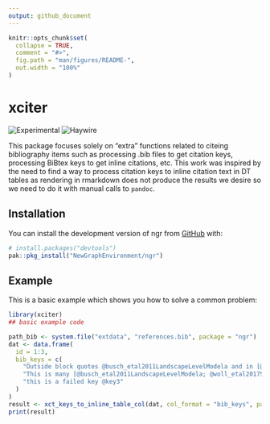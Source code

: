 ```yaml
---
output: github_document
---
```


<!-- README.md is generated from README.Rmd. Please edit that file -->

```r
knitr::opts_chunk$set(
  collapse = TRUE,
  comment = "#>",
  fig.path = "man/figures/README-",
  out.width = "100%"
)
```

# xciter

![Experimental](https://img.shields.io/badge/status-experimental-orange)
![Haywire](https://img.shields.io/badge/status-haywire-red)

This package focuses solely on "extra" functions related to citeing bibliography 
items such as processing .bib files to get citation keys, processing BiBtex keys to get inline citations, etc.  This work was
inspired by the need to find a way to process citation keys to inline citation text in DT tables as rendering in rmarkdown does
not produce the results we desire so we need to do it with manual calls to `pandoc`.

## Installation

You can install the development version of ngr from [GitHub](https://github.com/) with:

``` r
# install.packages("devtools")
pak::pkg_install("NewGraphEnvironment/ngr")
```

## Example

This is a basic example which shows you how to solve a common problem:

```r
library(xciter)
## basic example code

path_bib <- system.file("extdata", "references.bib", package = "ngr")
dat <- data.frame(
  id = 1:3,
  bib_keys = c(
    "Outside block quotes @busch_etal2011LandscapeLevelModela and in [@woll_etal2017SalmonEcological]",
    "This is many [@busch_etal2011LandscapeLevelModela; @woll_etal2017SalmonEcological; @kirsch_etal2014Fishinventory]",
    "this is a failed key @key3"
  )
)
result <- xct_keys_to_inline_table_col(dat, col_format = "bib_keys", path_bib = path_bib)
print(result)
```


